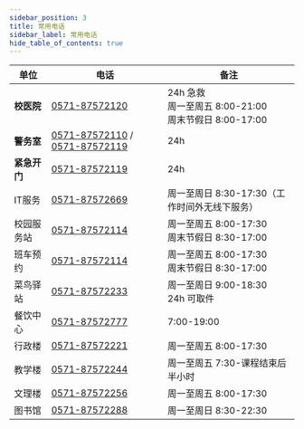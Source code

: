 ---
sidebar_position: 3
title: 常用电话
sidebar_label: 常用电话
hide_table_of_contents: true
---

| 单位               | 电话                           | 备注                                      |
|------------------|----------------------------|-----------------------------------------|
| **校医院**       | [0571-87572120](tel:0571-87572120) | 24h 急救<br />周一至周五 8:00-21:00<br />周末节假日 8:00-17:00 |
| **警务室**       | [0571-87572110](tel:0571-87572110) / [0571-87572119](tel:0571-87572119) | 24h                                      |
| **紧急开门**     | [0571-87572119](tel:0571-87572119) | 24h                                      |
| IT服务       | [0571-87572669](tel:0571-87572669) | 周一至周日 8:30-17:30（工作时间外无线下服务） |
| 校园服务站   | [0571-87572114](tel:0571-87572114) | 周一至周五 8:00-17:30<br />周末节假日 8:30-17:00 |
| 班车预约     | [0571-87572114](tel:0571-87572114) | 周一至周五 8:00-17:30<br />周末节假日 8:30-17:00       |
| 菜鸟驿站     | [0571-87572233](tel:0571-87572233) | 周一至周日 9:00-18:30<br />24h 可取件                    |
| 餐饮中心     | [0571-87572777](tel:0571-87572777) | 7:00-19:00                     |
| 行政楼       | [0571-87572221](tel:0571-87572221) | 周一至周五 8:00-17:30                      |
| 教学楼       | [0571-87572244](tel:0571-87572244) | 周一至周五 7:30-课程结束后半小时              |
| 文理楼       | [0571-87572256](tel:0571-87572256) | 周一至周五 8:00-17:30                      |
| 图书馆       | [0571-87572288](tel:0571-87572288) | 周一至周日 8:30-22:30                     |

